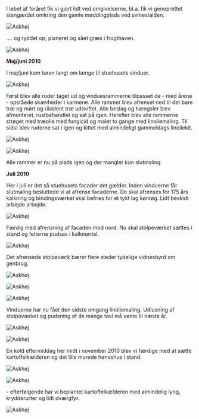 I løbet af foråret fik vi gjort lidt ved omgivelserne, bl.a. fik vi genoprettet stengærdet omkring den gamle møddingplads ved svinestalden.

![Askhøj](/images/dagbog/IMG_1276.jpeg)

.... og ryddet op, planeret og sået græs i frugthaven.

![Askhøj](/images/dagbog/IMG_1261.jpeg)

**Maj/juni 2010**

I maj/juni kom turen langt om længe til stuehusets vinduer.

![Askhøj](/images/dagbog/IMG_1269.jpeg)

Først blev alle ruder taget ud og vinduesrammerne tilpasset de - med årene - opståede skævheder i karmene. Alle rammer blev
afrenset ned til det bare træ og mørt og råddent træ udskiftet. Alle beslag og hængsler blev afmonteret, rustbehandlet og sat på igen.
Herefter blev alle rammerne strøget med træolie med fungicid og malet to gange med linoliemaling. Til sidst blev ruderne
sat i igen og kittet med almindeligt gammeldags linoliekit.

![Askhøj](/images/dagbog/IMG_1267.jpeg)

![Askhøj](/images/dagbog/IMG_1283.jpeg)

Alle rammer er nu på plads igen og der mangler kun slutmaling.

**Juli 2010**

Her i juli er det så stuehusets facader det gælder. Inden vinduerne får slutmaling besluttede vi at afrense facaderne.
De skal afrenses for 175 års kalkning og bindingsværket skal befries for et tykt lag kønrøg. Lidt beskidt arbejde arbejde.

![Askhøj](/images/dagbog/IMG_1285.jpeg)

Færdig med afrensning af facaden mod nord. Nu skal stolpeværket sættes i stand og felterne pudses i kalkmørtel.

![Askhøj](/images/dagbog/IMG_1297.jpeg)

Det afrensede stolpeværk bærer flere steder tydelige vidnesbyrd om genbrug.

![Askhøj](/images/dagbog/IMG_1298.jpeg)

![Askhøj](/images/dagbog/IMG_1301.jpeg)

![Askhøj](/images/dagbog/IMG_1305.jpeg)

Vinduerne har nu fået den sidste omgang linoliemaling. Udlusning af stolpeværket og pudsning af de mange tavl må vente til næste år.

![Askhøj](/images/dagbog/IMG_1332.jpeg)

![Askhøj](/images/dagbog/IMG_1336.jpeg)

En kold eftermiddag her midt i november 2010 blev vi færdige med at sætte kartoffelkælderen og det lille murede hønsehus i stand.

![Askhøj](/images/dagbog/IMG_1352.jpeg)

![Askhøj](/images/dagbog/IMG_1351.jpeg)

\- efterfølgende har vi beplantet kartoffelkælderen med almindelig lyng, krydderurter og lidt dværgfyr.

![Askhøj](/images/dagbog/IMG_1601.jpeg)
